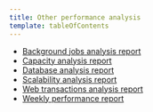 ```yaml
---
title: Other performance analysis
template: tableOfContents
---
```


* [Background jobs analysis report](/docs/apm/reports/other-performance-analysis/background-jobs-analysis-report)
* [Capacity analysis report](/docs/apm/reports/other-performance-analysis/capacity-analysis-report)
* [Database analysis report](/docs/apm/reports/other-performance-analysis/database-analysis-report)
* [Scalability analysis report](/docs/apm/reports/other-performance-analysis/scalability-analysis-report)
* [Web transactions analysis report](/docs/apm/reports/other-performance-analysis/web-transactions-analysis-report)
* [Weekly performance report](/docs/apm/reports/other-performance-analysis/weekly-performance-report)
